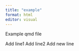 ```yaml
---
title: "example"
format: html
editor: visual
---
```

Example qmd file

Add line1
Add line2
Add new line